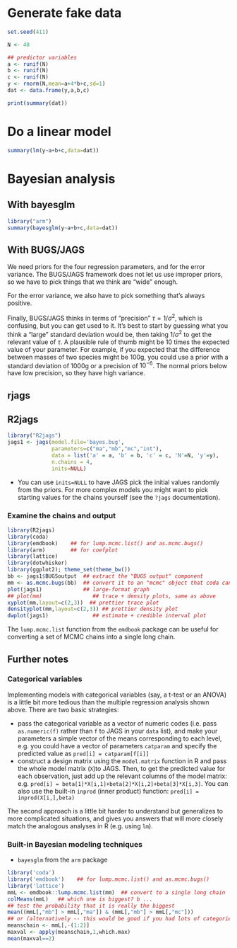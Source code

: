# Generate fake data

``` r
set.seed(411)

N <- 40

## predictor variables
a <- runif(N)
b <- runif(N)
c <- runif(N)
y <- rnorm(N,mean=a+4*b+c,sd=1)
dat <- data.frame(y,a,b,c)

print(summary(dat))
```

# Do a linear model

``` r
summary(lm(y~a+b+c,data=dat))
```

# Bayesian analysis

## With bayesglm

``` r
library("arm")
summary(bayesglm(y~a+b+c,data=dat))
```

## With BUGS/JAGS

We need priors for the four regression parameters, and for the error variance.  The BUGS/JAGS framework does not let us use improper priors, so we have to pick things that we think are "wide" enough.

For the error variance, we also have to pick something that's always positive.

Finally, BUGS/JAGS thinks in terms of "precision" $\tau=1/\sigma^2$, which is confusing, but you can get used to it. It's best to start by guessing what you think a "large" standard deviation would be, then taking $1/\sigma^2$ to get the relevant value of $\tau.$ A plausible rule of thumb might be 10 times the expected value of your parameter. For example, if you expected that the difference between masses of two species might be 100g, you could use a prior with a standard deviation of 1000g or a precision of $10^{-6}$. The normal priors below have low precision, so they have high variance.

## rjags

## R2jags

``` r
library("R2jags")
jags1 <- jags(model.file='bayes.bug',
              parameters=c("ma","mb","mc","int"),
              data = list('a' = a, 'b' = b, 'c' = c, 'N'=N, 'y'=y),
              n.chains = 4,
              inits=NULL)
```

- You can use `inits=NULL` to have JAGS pick the initial values randomly from the priors. For more complex models you might want to pick starting values for the chains yourself (see the `?jags` documentation).

### Examine the chains and output

``` r
library(R2jags)
library(coda)
library(emdbook)    ## for lump.mcmc.list() and as.mcmc.bugs()
library(arm)        ## for coefplot
library(lattice)
library(dotwhisker)
library(ggplot2); theme_set(theme_bw())
bb <- jags1$BUGSoutput  ## extract the "BUGS output" component
mm <- as.mcmc.bugs(bb)  ## convert it to an "mcmc" object that coda can handle
plot(jags1)             ## large-format graph
## plot(mm)                ## trace + density plots, same as above
xyplot(mm,layout=c(2,3))  ## prettier trace plot
densityplot(mm,layout=c(2,3)) ## prettier density plot
dwplot(jags1)              ## estimate + credible interval plot
```

The `lump.mcmc.list` function from the `emdbook` package can be useful for converting a set of MCMC chains into a single long chain.

## Further notes

### Categorical variables

Implementing models with categorical variables (say, a t-test or an ANOVA) is a little bit more tedious than the multiple regression analysis shown above.  There are two basic strategies:

- pass the categorical variable as a vector of numeric codes (i.e. pass `as.numeric(f)` rather than `f` to JAGS in your `data` list), and make your parameters a simple vector of the means corresponding to each level, e.g. you could have a vector of parameters `catparam` and specify the predicted value as `pred[i] = catparam[f[i]]`
- construct a design matrix using the `model.matrix` function in R and pass the whole model matrix (`X`)to JAGS.  Then, to get the predicted value for each observation, just add up the relevant columns of the model matrix: e.g. `pred[i] = beta[1]*X[i,1]+beta[2]*X[i,2]+beta[3]*X[i,3]`.  You can also use the built-in `inprod` (inner product) function: `pred[i] = inprod(X[i,],beta)`

The second approach is a little bit harder to understand but generalizes to more complicated situations, and gives you answers that will more closely match the analogous analyses in R (e.g. using `lm`).

### Built-in Bayesian modeling techniques

- `bayesglm` from the `arm` package

``` r
library('coda')
library('emdbook')    ## for lump.mcmc.list() and as.mcmc.bugs()
library('lattice')
mmL <- emdbook::lump.mcmc.list(mm)  ## convert to a single long chain
colMeans(mmL)   ## which one is biggest? b ...
## test the probability that it is really the biggest
mean((mmL[,"mb"] > mmL[,"ma"]) & (mmL[,"mb"] > mmL[,"mc"]))
## or (alternatively -- this would be good if you had lots of categories)
meanschain <- mmL[,-(1:2)]
maxval <- apply(meanschain,1,which.max)
mean(maxval==2)
```
